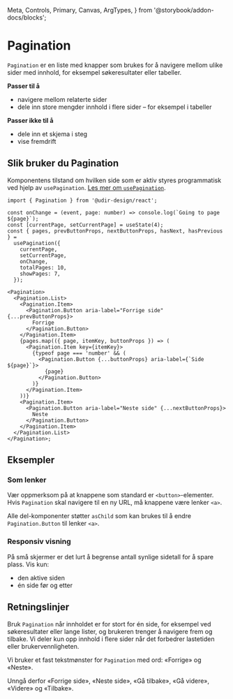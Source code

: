   Meta,
  Controls,
  Primary,
  Canvas,
  ArgTypes,
} from '@storybook/addon-docs/blocks';

<Meta of={PaginationStories} />

# Pagination

`Pagination` er en liste med knapper som brukes for å navigere mellom ulike sider med innhold, for eksempel søkeresultater eller tabeller.

**Passer til å**

- navigere mellom relaterte sider
- dele inn store mengder innhold i flere sider – for eksempel i tabeller

**Passer ikke til å**

- dele inn et skjema i steg
- vise fremdrift

## Slik bruker du Pagination

<Primary />
<Controls of={PaginationStories.Preview} />

Komponentens tilstand om hvilken side som er aktiv styres programmatisk ved hjelp av `usePagination`.
[Les mer om `usePagination`](/docs/utilities-usepagination--docs).

```tsx
import { Pagination } from '@udir-design/react';

const onChange = (event, page: number) => console.log(`Going to page ${page}`);
const [currentPage, setCurrentPage] = useState(4);
const { pages, prevButtonProps, nextButtonProps, hasNext, hasPrevious } =
  usePagination({
    currentPage,
    setCurrentPage,
    onChange,
    totalPages: 10,
    showPages: 7,
  });

<Pagination>
  <Pagination.List>
    <Pagination.Item>
      <Pagination.Button aria-label="Forrige side" {...prevButtonProps}>
        Forrige
      </Pagination.Button>
    </Pagination.Item>
    {pages.map(({ page, itemKey, buttonProps }) => (
      <Pagination.Item key={itemKey}>
        {typeof page === 'number' && (
          <Pagination.Button {...buttonProps} aria-label={`Side ${page}`}>
            {page}
          </Pagination.Button>
        )}
      </Pagination.Item>
    ))}
    <Pagination.Item>
      <Pagination.Button aria-label="Neste side" {...nextButtonProps}>
        Neste
      </Pagination.Button>
    </Pagination.Item>
  </Pagination.List>
</Pagination>;
```

## Eksempler

### Som lenker

Vær oppmerksom på at knappene som standard er `<button>`-elementer. Hvis `Pagination` skal navigere til en ny URL, må knappene være lenker `<a>`.

Alle del-komponenter støtter `asChild` som kan brukes til å endre `Pagination.Button` til lenker `<a>`.

<Canvas of={PaginationStories.WithAnchor} />

### Responsiv visning

På små skjermer er det lurt å begrense antall synlige sidetall for å spare plass. Vis kun:

- den aktive siden
- én side før og etter

<Canvas of={PaginationStories.Mobile} />

## Retningslinjer

Bruk `Pagination` når innholdet er for stort for én side, for eksempel ved søkeresultater eller lange lister, og brukeren trenger å navigere frem og tilbake. Vi deler kun opp innhold i flere sider når det forbedrer lastetiden eller brukervennligheten.

Vi bruker et fast tekstmønster for `Pagination` med ord: «Forrige» og «Neste».

Unngå derfor «Forrige side», «Neste side», «Gå tilbake», «Gå videre», «Videre» og «Tilbake».
